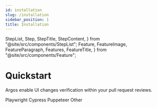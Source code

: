 ```yaml
---
id: installation
slug: /installation
sidebar_position: 1
title: Installation
---
```


  StepList,
  Step,
  StepTitle,
  StepContent,
} from "@site/src/components/StepList";
  Feature,
  FeatureImage,
  FeatureParagraph,
  Features,
  FeatureTitle,
} from "@site/src/components/Feature";




# Quickstart

Argos enable UI changes verification within your pull request reviews.

<Cards>
  <LinkCard to="/playwright" image={playwrightLogo}>
    Playwright
  </LinkCard>
  <LinkCard to="/cypress" image={cypressLogo}>
    Cypress
  </LinkCard>
  <LinkCard to="/puppeteer" image={puppeteerLogo}>
    Puppeteer
  </LinkCard>
  <LinkCard to="/other">Other</LinkCard>
</Cards>
